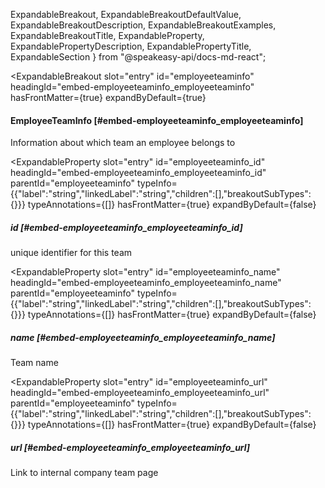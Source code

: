   ExpandableBreakout,
  ExpandableBreakoutDefaultValue,
  ExpandableBreakoutDescription,
  ExpandableBreakoutExamples,
  ExpandableBreakoutTitle,
  ExpandableProperty,
  ExpandablePropertyDescription,
  ExpandablePropertyTitle,
  ExpandableSection
} from "@speakeasy-api/docs-md-react";

<ExpandableSection>

<ExpandableBreakout
  slot="entry"
  id="employeeteaminfo"
  headingId="embed-employeeteaminfo_employeeteaminfo"
  hasFrontMatter={true}
  expandByDefault={true}
>

<ExpandableBreakoutTitle slot="title">

#### EmployeeTeamInfo [#embed-employeeteaminfo_employeeteaminfo]

</ExpandableBreakoutTitle>

<ExpandableBreakoutDescription slot="description">

Information about which team an employee belongs to

</ExpandableBreakoutDescription>

<ExpandableBreakoutExamples slot="examples">

</ExpandableBreakoutExamples>

<ExpandableBreakoutDefaultValue slot="defaultValue">

</ExpandableBreakoutDefaultValue>

</ExpandableBreakout>

<ExpandableProperty
  slot="entry"
  id="employeeteaminfo_id"
  headingId="embed-employeeteaminfo_employeeteaminfo_id"
  parentId="employeeteaminfo"
  typeInfo={{"label":"string","linkedLabel":"string","children":[],"breakoutSubTypes":{}}}
  typeAnnotations={[]}
  hasFrontMatter={true}
  expandByDefault={false}
>

<ExpandablePropertyTitle slot="title">

##### id [#embed-employeeteaminfo_employeeteaminfo_id]

</ExpandablePropertyTitle>

<ExpandablePropertyDescription slot="description">

unique identifier for this team

</ExpandablePropertyDescription>

</ExpandableProperty>

<ExpandableProperty
  slot="entry"
  id="employeeteaminfo_name"
  headingId="embed-employeeteaminfo_employeeteaminfo_name"
  parentId="employeeteaminfo"
  typeInfo={{"label":"string","linkedLabel":"string","children":[],"breakoutSubTypes":{}}}
  typeAnnotations={[]}
  hasFrontMatter={true}
  expandByDefault={false}
>

<ExpandablePropertyTitle slot="title">

##### name [#embed-employeeteaminfo_employeeteaminfo_name]

</ExpandablePropertyTitle>

<ExpandablePropertyDescription slot="description">

Team name

</ExpandablePropertyDescription>

</ExpandableProperty>

<ExpandableProperty
  slot="entry"
  id="employeeteaminfo_url"
  headingId="embed-employeeteaminfo_employeeteaminfo_url"
  parentId="employeeteaminfo"
  typeInfo={{"label":"string","linkedLabel":"string","children":[],"breakoutSubTypes":{}}}
  typeAnnotations={[]}
  hasFrontMatter={true}
  expandByDefault={false}
>

<ExpandablePropertyTitle slot="title">

##### url [#embed-employeeteaminfo_employeeteaminfo_url]

</ExpandablePropertyTitle>

<ExpandablePropertyDescription slot="description">

Link to internal company team page

</ExpandablePropertyDescription>

</ExpandableProperty>

</ExpandableSection>